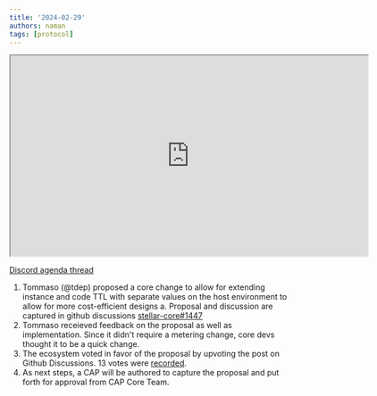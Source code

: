 ```yaml
---
title: '2024-02-29'
authors: naman
tags: [protocol]
---
```


<iframe
  src="https://drive.google.com/file/d/10Yx14FsyoPctqSVCs8LQU_cfMN0bilQK/view"
  width="640"
  height="360"
  allow="autoplay"
></iframe>

[Discord agenda thread](https://discord.com/channels/897514728459468821/1212118102565855243)

1. Tommaso (@tdep) proposed a core change to allow for extending instance and code TTL with separate values on the host environment to allow for more cost-efficient designs
   a. Proposal and discussion are captured in github discussions [stellar-core#1447](https://github.com/stellar/stellar-protocol/discussions/1447)
2. Tommaso receieved feedback on the proposal as well as implementation. Since it didn't require a metering change, core devs thought it to be a quick change. 
3. The ecosystem voted in favor of the proposal by upvoting the post on Github Discussions. 13 votes were [recorded](https://github.com/stellar/stellar-protocol/discussions/).
4. As next steps, a CAP will be authored to capture the proposal and put forth for approval from CAP Core Team.

